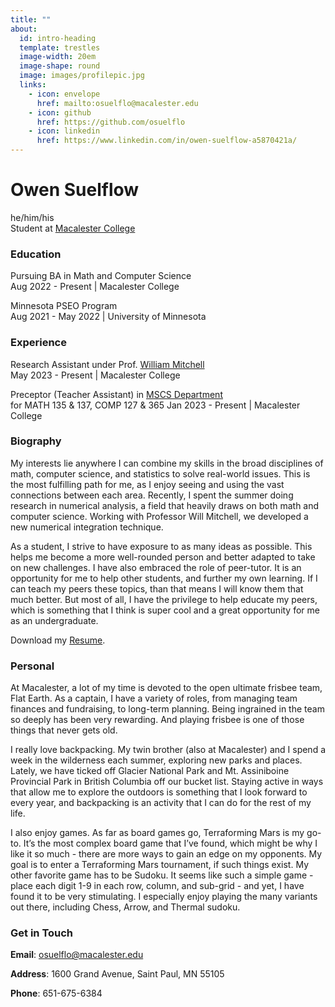 ```yaml
---
title: ""
about:
  id: intro-heading
  template: trestles
  image-width: 20em
  image-shape: round
  image: images/profilepic.jpg
  links:
    - icon: envelope
      href: mailto:osuelflo@macalester.edu
    - icon: github
      href: https://github.com/osuelflo
    - icon: linkedin
      href: https://www.linkedin.com/in/owen-suelflow-a5870421a/
---
```


:::{#intro-heading}

# Owen Suelflow

he/him/his <br>
Student at <a href="https://www.macalester.edu/" target="_blank" rel="noopener">Macalester College</a>

### Education

Pursuing BA in Math and Computer Science <br>
Aug 2022 - Present | Macalester College

Minnesota PSEO Program <br>
Aug 2021 - May 2022 | University of Minnesota

### Experience

Research Assistant under Prof. <a href="https://sites.google.com/macalester.edu/willmitchell/home?pli=1" target="_blank" rel="noopener">William Mitchell</a> <br>
May 2023 - Present | Macalester College

Preceptor (Teacher Assistant) in <a href="https://www.macalester.edu/mscs/" target="_blank" rel="noopener">MSCS Department</a> <br>
for MATH 135 & 137, COMP 127 & 365
Jan 2023 - Present | Macalester College
:::

### Biography

My interests lie anywhere I can combine my skills in the broad disciplines of math, computer science, and statistics to solve real-world issues. This is the most fulfilling path for me, as I enjoy seeing and using the vast connections between each area. Recently, I spent the summer doing research in numerical analysis, a field that heavily draws on both math and computer science. Working with Professor Will Mitchell, we developed a new numerical integration technique.

As a student, I strive to have exposure to as many ideas as possible. This helps me become a more well-rounded person and better adapted to take on new challenges. I have also embraced the role of peer-tutor. It is an opportunity for me to help other students, and further my own learning. If I can teach my peers these topics, than that means I will know them that much better. But most of all, I have the privilege to help educate my peers, which is something that I think is super cool and a great opportunity for me as an undergraduate.

<i class='bi-download'></i> Download my <a href="https://drive.google.com/file/d/1Mo9QJa11wbqpfmjAxrVA8S17Z8fWDp3U/view?usp=sharing" target="_blank">Resume</a>.

### Personal

At Macalester, a lot of my time is devoted to the open ultimate frisbee team, Flat Earth. As a captain, I have a variety of roles, from managing team finances and fundraising, to long-term planning. Being ingrained in the team so deeply has been very rewarding. And playing frisbee is one of those things that never gets old. 

I really love backpacking. My twin brother (also at Macalester) and I spend a week in the wilderness each summer, exploring new parks and places. Lately, we have ticked off Glacier National Park and Mt. Assiniboine Provincial Park in British Columbia off our bucket list. Staying active in ways that allow me to explore the outdoors is something that I look forward to every year, and backpacking is an activity that I can do for the rest of my life.

I also enjoy games. As far as board games go, Terraforming Mars is my go-to. It's the most complex board game that I've found, which might be why I like it so much - there are more ways to gain an edge on my opponents. My goal is to enter a Terraforming Mars tournament, if such things exist. My other favorite game has to be Sudoku. It seems like such a simple game - place each digit 1-9 in each row, column, and sub-grid - and yet, I have found it to be very stimulating. I especially enjoy playing the many variants out there, including Chess, Arrow, and Thermal sudoku. 

### Get in Touch

**Email**: <a href='mailto:osuelflo@macalester.edu'>osuelflo@macalester.edu</a>

**Address**: 1600 Grand Avenue, Saint Paul, MN 55105

**Phone**: 651-675-6384
